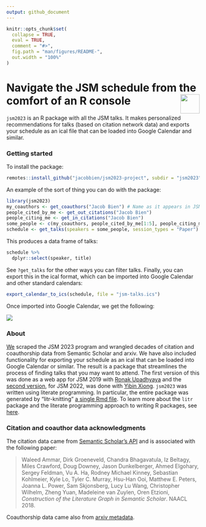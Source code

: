 ```yaml
---
output: github_document
---
```


```r
knitr::opts_chunk$set(
  collapse = TRUE,
  eval = TRUE,
  comment = "#>",
  fig.path = "man/figures/README-",
  out.width = "100%"
)
```

# Navigate the JSM schedule from the comfort of an R console <img src="man/figures/logo.png" align="right" height="50px;" />

<!-- badges: start -->
<!-- badges: end -->

`jsm2023` is an R package with all the JSM talks.  It makes personalized recommendations for talks (based on citation network data) and exports your schedule as an ical file that can be loaded into Google Calendar and similar.

### Getting started

To install the package:

```r
remotes::install_github("jacobbien/jsm2023-project", subdir = "jsm2023")
```
 
An example of the sort of thing you can do with the package:

```r
library(jsm2023)
my_coauthors <- get_coauthors("Jacob Bien") # Name as it appears in JSM program
people_cited_by_me <- get_out_citations("Jacob Bien")
people_citing_me <- get_in_citations("Jacob Bien")
some_people <- c(my_coauthors, people_cited_by_me[1:5], people_citing_me[1:5])
schedule <- get_talks(speakers = some_people, session_types = "Paper")
```

This produces a data frame of talks:

```r
schedule %>%
  dplyr::select(speaker, title)
```


See `?get_talks` for the other ways you can filter talks.  Finally, you can export this in the ical format, which can be imported into Google Calendar and other standard calendars:

```r
export_calendar_to_ics(schedule, file = "jsm-talks.ics")
```

Once imported into Google Calendar, we get the following:

<img src="https://github.com/jacobbien/jsm2023-project/blob/main/source-files/ics-imported.png" />

### About

[We](http://faculty.marshall.usc.edu/jacob-bien/) scraped the JSM 2023 program and wrangled decades of citation and coauthorship data from Semantic Scholar and arxiv.  We have also included functionality for exporting your schedule as an ical that can be loaded into Google Calendar or similar. The result is a package that streamlines the process of finding talks that you may want to attend.  The first version of this was done as a web app for JSM 2019 with [Ronak Upadhyaya](https://ronakupadhyaya.github.io/) and the [second version](https://github.com/jacobbien/jsm2022-project/tree/main/jsm2022), for JSM 2022, was done with [Yibin Xiong](https://www.linkedin.com/in/yibin-xiong-936b64204/).  `jsm2023` was written using literate programming.  In particular, the entire package was generated by "litr-knitting" [a single Rmd file](https://jacobbien.github.io/jsm2023-project/create-jsm2023.html).  To learn more about the `litr` package and the literate programming approach to writing R packages, see [here](https://jacobbien.github.io/litr-project/).

### Citation and coauthor data acknowledgments

The citation data came from [Semantic Scholar's API](https://api.semanticscholar.org/datasets/v1/release/latest) and is associated with the following paper:

> Waleed Ammar, Dirk Groeneveld, Chandra Bhagavatula, Iz Beltagy, Miles Crawford, Doug Downey, Jason Dunkelberger, Ahmed Elgohary, Sergey Feldman, Vu A. Ha, Rodney Michael Kinney, Sebastian Kohlmeier, Kyle Lo, Tyler C. Murray, Hsu-Han Ooi, Matthew E. Peters, Joanna L. Power, Sam Skjonsberg, Lucy Lu Wang, Christopher Wilhelm, Zheng Yuan, Madeleine van Zuylen, Oren Etzioni, *Construction of the Literature Graph in Semantic Scholar*. NAACL 2018.

Coauthorship data came also from [arxiv metadata](https://arxiv.org/help/oa/index).
